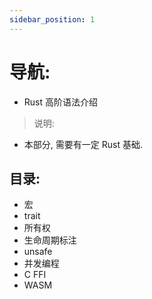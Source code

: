 ```yaml
---
sidebar_position: 1
---
```


# 导航:

- Rust 高阶语法介绍

> 说明:

- 本部分, 需要有一定 Rust 基础.

## 目录:


- 宏
- trait
- 所有权
- 生命周期标注
- unsafe
- 并发编程
- C FFI
- WASM


